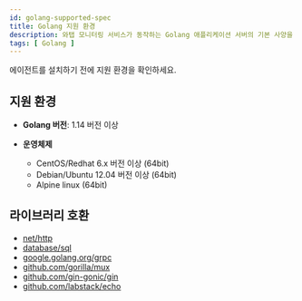 ```yaml
---
id: golang-supported-spec
title: Golang 지원 환경
description: 와탭 모니터링 서비스가 동작하는 Golang 애플리케이션 서버의 기본 사양을 알아보세요.
tags: [ Golang ]
---
```


에이전트를 설치하기 전에 지원 환경을 확인하세요.

## 지원 환경

* **Golang 버전**: 1.14 버전 이상

* **운영체제**
    * CentOS/Redhat 6.x 버전 이상 (64bit)
    * Debian/Ubuntu 12.04 버전 이상 (64bit)
    * Alpine linux (64bit)

## 라이브러리 호환

* [net/http](https://github.com/whatap/go-api-example/tree/main/net/http)
* [database/sql](https://github.com/whatap/go-api-example/tree/main/database/sql)
* [google.golang.org/grpc](https://github.com/whatap/go-api-example/tree/main/google.golang.org/grpc)
* [github.com/gorilla/mux](https://github.com/whatap/go-api-example/tree/main/github.com/gorilla/mux)
* [github.com/gin-gonic/gin](https://github.com/whatap/go-api-example/tree/main/github.com/gin-gonic)
* [github.com/labstack/echo](https://github.com/whatap/go-api-example/tree/main/github.com/labstack/echo)